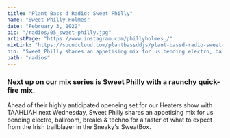 ---
title: "Plant Bass'd Radio: Sweet Philly"
name: "Sweet Philly Holmes"
date: "February 3, 2022"
pic: "/radios/05_sweet-philly.jpg"
artistPage: "https://www.instagram.com/phillyholmes_/"
mixLink: "https://soundcloud.com/plantbassddjs/plant-bassd-radio-sweet-philly-raunchy-mix"
bio: "Sweet Philly shares an appetising mix for us bending electro, ballroom, breaks & techno"
path: "radios"
---

### Next up on our mix series is Sweet Philly with a raunchy quick-fire mix.

Ahead of their highly anticipated openeing set for our Heaters show with TAAHLIAH next Wednesday, Sweet Philly shares an appetising mix for us bending electro, ballroom, breaks & techno for a taster of what to expect from the Irish trailblazer in the Sneaky's SweatBox.

<Picture alt="Sweet Philly tracklist" size={1200} src="/radios/05_sweey-philly-setlist.jpg" />

<SoundCloud
  url="https://soundcloud.com/plantbassddjs/plant-bassd-radio-sweet-philly-raunchy-mix"
  name="Sweet Philly Raunchy Mix"
  height="120px"
/>
